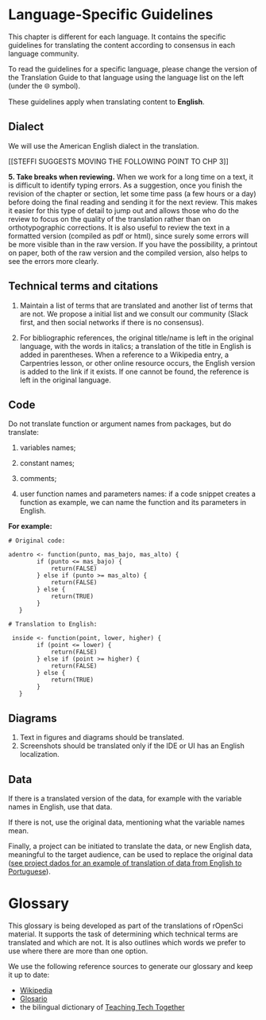 # Language-Specific Guidelines

::: callout-note
This chapter is different for each language. It contains the specific guidelines for translating the content according to consensus in each language community.

To read the guidelines for a specific language, please change the version of the Translation Guide to that language using the language list on the left (under the 🌐 symbol).
:::

These guidelines apply when translating content to **English**.

## Dialect

We will use the American English dialect in the translation.


[[STEFFI SUGGESTS MOVING THE FOLLOWING POINT TO CHP 3]]

__5. Take breaks when reviewing.__ When we work for a long time on a text, it is difficult to identify typing errors. As a suggestion, once you finish the revision of the chapter or section, let some time pass (a few hours or a day) before doing the final reading and sending it for the next review. This makes it easier for this type of detail to jump out and allows those who do the review to focus on the quality of the translation rather than on orthotypographic corrections. It is also useful to review the text in a formatted version (compiled as pdf or html), since surely some errors will be more visible than in the raw version. If you have the possibility, a printout on paper, both of the raw version and the compiled version, also helps to see the errors more clearly.


## Technical terms and citations

1.  Maintain a list of terms that are translated and another list of terms that are not.
    We propose a initial list and we consult our community (Slack first, and then social networks if there is no consensus).

2.  For bibliographic references,
    the original title/name is left in the original language, with the words in italics;
    a translation of the title in English is added in parentheses.
    When a reference to a Wikipedia entry, a Carpentries lesson, or other online resource occurs,
    the English version is added to the link if it exists.
    If one cannot be found, the reference is left in the original language.
    
## Code

Do not translate function or argument names from packages, but do translate:

1. variables names;

2. constant names;

3. comments;

4. user function names and parameters names: if a code snippet creates a function as example, we can name the function and its parameters in English. 

**For example:**
    
    # Original code:
    
    adentro <- function(punto, mas_bajo, mas_alto) {
            if (punto <= mas_bajo) {
                return(FALSE)
            } else if (punto >= mas_alto) {
                return(FALSE)
            } else {
                return(TRUE)
            }
       }  
        
    # Translation to English:
    
     inside <- function(point, lower, higher) {
            if (point <= lower) {
                return(FALSE)
            } else if (point >= higher) {
                return(FALSE)
            } else {
                return(TRUE)
            }
       }

      
   
## Diagrams

1. Text in figures and diagrams should be translated.
2. Screenshots should be translated only if the IDE or UI has an English localization.

## Data

If there is a translated version of the data, for example with the variable names in English, use that data. 

If there is not, use the original data, mentioning what the variable names mean.

Finally, a project can be initiated to translate the data, or new English data, meaningful to the target audience, can be used to replace the original data ([see project dados for an example of translation of data from English to Portuguese](https://cienciadedatos.github.io/dados/)).

# Glossary {#glosario-en}

This glossary is being developed as part of the translations of rOpenSci material. It supports the task of determining which technical terms are translated and which are not. It is also outlines which words we prefer to use where there are more than one option.

We use the following reference sources to generate our glossary and keep it up to date:

- [Wikipedia](https://en.wikipedia.org/)
- [Glosario](https://glosario.carpentries.org/)
- the bilingual dictionary of [Teaching Tech Together](https://yabellini.shinyapps.io/T3Glossary/)
